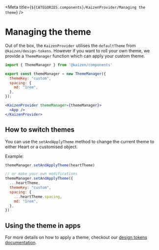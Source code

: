 
<Meta title={`${CATEGORIES.components}/KaizenProvider/Managing the theme`} />

# Managing the theme

Out of the box, the `KaizenProvider` utilises the `defaultTheme` from `@kaizen/design-tokens`. However if you want to roll your own theme, we provide a `ThemeManager` function which can apply your custom theme.

```jsx
import { ThemeManager } from '@kaizen/components'

export const themeManager = new ThemeManager({
  themeKey: "custom",
  spacing: {
    md: "1rem",
  },
});

<KaizenProvider themeManager={themeManager}>
  <App />
</KaizenProvider>
```

## How to switch themes

You can use the `setAndApplyTheme` method to change the current theme to either Heart or a customised object.

Example:

```js
themeManager.setAndApplyTheme(heartTheme)

// or make your own modifications
themeManager.setAndApplyTheme({
  ...heartTheme,
  themeKey: "custom",
  spacing: {
    ...heartTheme.spacing,
    md: "1rem",
  },
})

```

## Using the theme in apps

For more details on how to apply a theme, checkout our [design tokens documentation](/story/design-tokens-how-to-use-design-tokens-in-react-components--page).